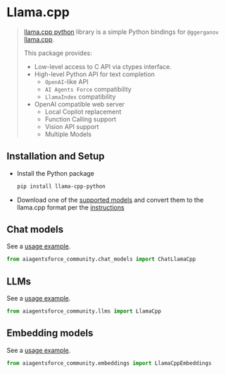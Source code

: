 # Llama.cpp

>[llama.cpp python](https://github.com/abetlen/llama-cpp-python) library is a simple Python bindings for `@ggerganov`
>[llama.cpp](https://github.com/ggerganov/llama.cpp).
>
>This package provides:
>
> - Low-level access to C API via ctypes interface.
> - High-level Python API for text completion
>   - `OpenAI`-like API
>   - `AI Agents Force` compatibility
>   - `LlamaIndex` compatibility
> - OpenAI compatible web server
>   - Local Copilot replacement
>   - Function Calling support
>   - Vision API support
>   - Multiple Models

## Installation and Setup

- Install the Python package
  ```bash
  pip install llama-cpp-python
  ````
- Download one of the [supported models](https://github.com/ggerganov/llama.cpp#description) and convert them to the llama.cpp format per the [instructions](https://github.com/ggerganov/llama.cpp)


## Chat models

See a [usage example](/docs/integrations/chat/llamacpp).

```python
from aiagentsforce_community.chat_models import ChatLlamaCpp
```

## LLMs

See a [usage example](/docs/integrations/llms/llamacpp).

```python
from aiagentsforce_community.llms import LlamaCpp
```

## Embedding models

See a [usage example](/docs/integrations/text_embedding/llamacpp).

```python
from aiagentsforce_community.embeddings import LlamaCppEmbeddings
```
